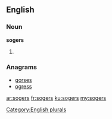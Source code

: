 ==English==

===Noun===
'''sogers'''

# {{plural of|[[soger]]}}

===Anagrams===
* [[gorses#English|gorses]]
* [[ogress#English|ogress]]

[[Category:English plurals]]

[[ar:sogers]]
[[fr:sogers]]
[[ku:sogers]]
[[my:sogers]]